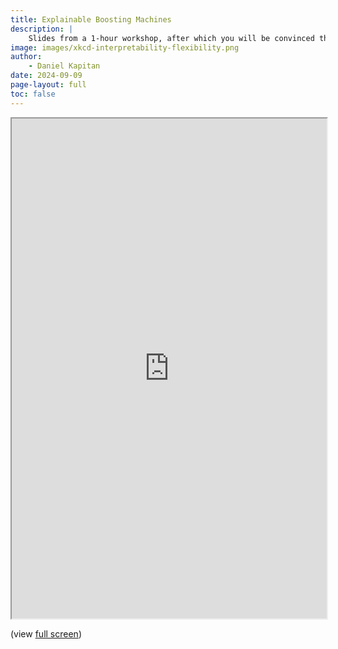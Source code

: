 ```yaml
---
title: Explainable Boosting Machines
description: |
    Slides from a 1-hour workshop, after which you will be convinced that EBMs are your standard go-to algorithm for tabular data.
image: images/xkcd-interpretability-flexibility.png
author:
    - Daniel Kapitan
date: 2024-09-09
page-layout: full
toc: false
---
```


```{=html}
<iframe width="100%" height="800" src="https://anthology-of-data.science/lecture-gam-ebm/#/title-slide" title="Lecture"></iframe>
```
(view [full screen](https://anthology-of-data.science/lecture-gam-ebm/#/title-slide))
